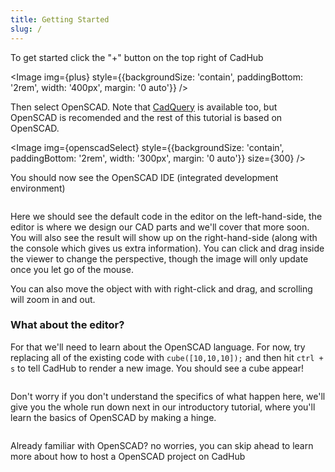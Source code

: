 ```yaml
---
title: Getting Started
slug: /
---
```




To get started click the "+" button on the top right of CadHub

<Image img={plus} style={{backgroundSize: 'contain', paddingBottom: '2rem', width: '400px', margin: '0 auto'}} />

Then select OpenSCAD. Note that [CadQuery](https://cadquery.readthedocs.io/en/latest/) is available too, but OpenSCAD is recomended and the rest of this tutorial is based on OpenSCAD.

<Image img={openscadSelect} style={{backgroundSize: 'contain', paddingBottom: '2rem', width: '300px', margin: '0 auto'}} size={300} />

You should now see the OpenSCAD IDE (integrated development environment)

<Image img={ide} className="mb-8 bg-contain rounded-md overflow-hidden" />

Here we should see the default code in the editor on the left-hand-side, the editor is where we design our CAD parts and we'll cover that more soon. You will also see the result will show up on the right-hand-side (along with the console which gives us extra information). You can click and drag inside the viewer to change the perspective, though the image will only update once you let go of the mouse.

You can also move the object with with right-click and drag, and scrolling will zoom in and out.

### What about the editor?

For that we'll need to learn about the OpenSCAD language. For now, try replacing all of the existing code with `cube([10,10,10]);` and then hit `ctrl + s` to tell CadHub to render a new image. You should see a cube appear!

<Image img={cube} className="mb-8 bg-contain rounded-md overflow-hidden" />

Don't worry if you don't understand the specifics of what happen here, we'll give you the whole run down next in our introductory tutorial, where you'll learn the basics of OpenSCAD by making a hinge.

<Image img={hinge} className="mb-8 bg-contain rounded-md overflow-hidden" />

Already familiar with OpenSCAD? no worries, you can skip ahead to learn more about how to host a OpenSCAD project on CadHub
